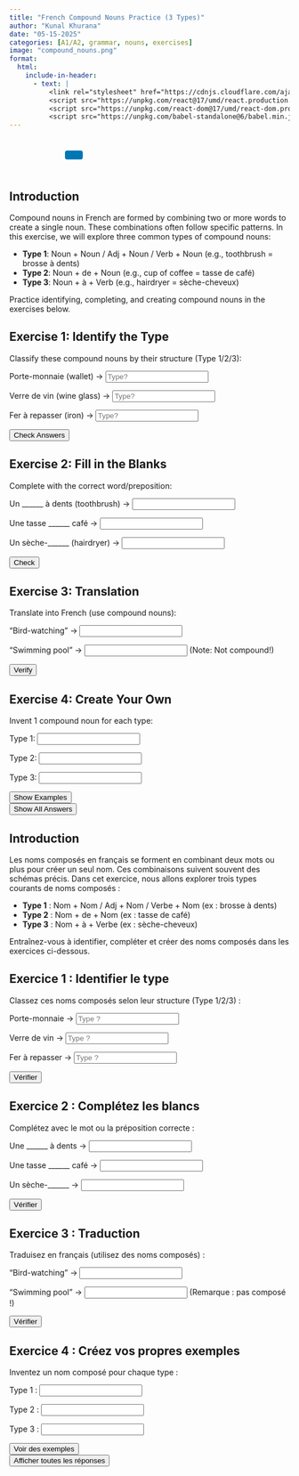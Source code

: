 ```yaml
---
title: "French Compound Nouns Practice (3 Types)"
author: "Kunal Khurana"
date: "05-15-2025"
categories: [A1/A2, grammar, nouns, exercises]
image: "compound_nouns.png"
format:
  html:
    include-in-header:
      - text: |
          <link rel="stylesheet" href="https://cdnjs.cloudflare.com/ajax/libs/font-awesome/6.0.0/css/all.min.css">
          <script src="https://unpkg.com/react@17/umd/react.production.min.js"></script>
          <script src="https://unpkg.com/react-dom@17/umd/react-dom.production.min.js"></script>
          <script src="https://unpkg.com/babel-standalone@6/babel.min.js"></script>
---
```


::: {style="text-align: left; padding: 10px;"}
<a href="mailto:frenchwithkunal@gmail.com" target="_blank" style="margin: 0 10px; color: #000;"><i class="fas fa-envelope fa-lg"></i></a> <a href="https://www.instagram.com/frenchwithkunal" target="_blank" style="margin: 0 10px; color: #E1306C;"><i class="fab fa-instagram fa-lg"></i></a> <a href="https://frenchwithkunal.ca" target="_blank" style="margin: 0 10px; color: #0077b5;"><i class="fas fa-globe fa-lg"></i></a> <a href="https://whatsapp.com/channel/0029Vb57n2e7dmegpjYpyi3V" target="_blank" style="margin: 0 10px; color: #25D366;"><i class="fab fa-whatsapp fa-lg"></i></a> <button onclick="copyLink()" style="background-color: #0077b5; color: white; padding: 8px 16px; border: none; border-radius: 4px; cursor: pointer; margin-left: 10px;"> <i class="fas fa-copy"></i> </button> [Link copied!]{#copy-message style="margin-left: 10px; color: green; display: none;"}
:::

::: {#react-root}
:::

```{=html}
<script type="text/babel">
 const ProfilePage = () => {
  const { useState, useEffect } = React;
  const [redirectCounter, setRedirectCounter] = useState(4);
  const [isRedirecting, setIsRedirecting] = useState(false);

  const isFrench = document.documentElement.lang === "fr";

  const translations = {
    noAccess: isFrench 
      ? "Vous n'avez pas accès à cette page. Si vous pensez que vous avez accès, veuillez <a href='https://frenchwithkunal.ca/login.html'>vous connecter</a>."
      : "You don't have access to this page. If you think you have, kindly <a href='https://frenchwithkunal.ca/login.html'>login</a>.",
    subscribe: isFrench
      ? "Veuillez vous abonner pour obtenir l'accès."
      : "Please subscribe to gain access.",
    redirecting: isFrench
      ? `Redirection vers la page d'abonnement dans ${redirectCounter} secondes...`
      : `Redirecting to subscription page in ${redirectCounter} seconds...`
  };

  const refreshToken = async () => {
    const storedRefreshToken = localStorage.getItem("refreshToken");

    if (!storedRefreshToken) {
      window.location.href = "/login.html";
      return null;
    }

    try {
      const response = await fetch("https://frenchwithkunal-cdf6ea3f88ce.herokuapp.com/api/v1/auth/refresh-token", {
        method: "POST",
        headers: {
          "Content-Type": "application/json",
        },
        body: JSON.stringify({ refreshToken: storedRefreshToken }),
      });

      if (!response.ok) {
        localStorage.removeItem("accessToken");
        localStorage.removeItem("refreshToken");
        window.location.href = "/login.html";
        return null;
      }

      const data = await response.json();
      localStorage.setItem("accessToken", data.accessToken);
      return data.accessToken;
    } catch (error) {
      localStorage.removeItem("accessToken");
      localStorage.removeItem("refreshToken");
      window.location.href = "/login.html";
      return null;
    }
  };

  const fetchWithAuth = async (url, options = {}) => {
    let accessToken = localStorage.getItem("accessToken");

    options.headers = {
      ...options.headers,
      Authorization: `Bearer ${accessToken}`,
      "Content-Type": "application/json",
    };

    let response = await fetch(url, options);

    if (response.status === 401) {
      console.log("Access token expired, attempting to refresh...");

      // Refresh token
      accessToken = await refreshToken();

      if (!accessToken) return null;

      options.headers.Authorization = `Bearer ${accessToken}`;
      response = await fetch(url, options);
    }

    return response.json();
  };

  const showNoAccessMessage = () => {
    setIsRedirecting(true);
    
    const noAccessMessage = `
      <div style="text-align: center; padding: 20px;">
        <h2>${translations.noAccess}</h2>
        <p>${translations.subscribe}</p>
        <p>${translations.redirecting}</p>
      </div>
    `;
    document.body.innerHTML = noAccessMessage;
    
    // Start countdown and redirect
    const redirectInterval = setInterval(() => {
      setRedirectCounter((prev) => {
        const newCounter = prev - 1;
        if (newCounter <= 0) {
          clearInterval(redirectInterval);
          window.location.href = "https://learn.frenchwithkunal.ca/subscription";
        }
        
        // Update the countdown text
        const countdownElement = document.querySelector('p:last-child');
        if (countdownElement) {
          countdownElement.textContent = isFrench
            ? `Redirection vers la page d'abonnement dans ${newCounter} secondes...`
            : `Redirecting to subscription page in ${newCounter} seconds...`;
        }
        
        return newCounter;
      });
    }, 1000);
  };

  useEffect(() => {
    const storedToken = localStorage.getItem('accessToken');

    if(!storedToken) {
      showNoAccessMessage();
    } else {
      const fetchData = async() => {
        const data = await fetchWithAuth("https://frenchwithkunal-cdf6ea3f88ce.herokuapp.com/api/v1/auth/me", {
          method: "POST",
        });

        if (data && data.data && data.data.hasAccess) {
          console.log(data);
        } else {
          showNoAccessMessage();
        }
      };
      fetchData();
    }
  }, []);

  return (
    <div></div>
  );
};

ReactDOM.render(
  <ProfilePage />,
  document.getElementById('react-root')
);
 </script>
```

::: {.content-visible when-profile="english"}

## Introduction

Compound nouns in French are formed by combining two or more words to create a single noun. These combinations often follow specific patterns. In this exercise, we will explore three common types of compound nouns:

- **Type 1**: Noun + Noun / Adj + Noun / Verb + Noun (e.g., toothbrush = brosse à dents)
- **Type 2**: Noun + de + Noun (e.g., cup of coffee = tasse de café)
- **Type 3**: Noun + à + Verb (e.g., hairdryer = sèche-cheveux)

Practice identifying, completing, and creating compound nouns in the exercises below.

## Exercise 1: Identify the Type

Classify these compound nouns by their structure (Type 1/2/3):

Porte-monnaie (wallet) → <input type="text" placeholder="Type?">
<span class="feedback" data-answer="1"></span>

Verre de vin (wine glass) → <input type="text" placeholder="Type?">
<span class="feedback" data-answer="2"></span>

Fer à repasser (iron) → <input type="text" placeholder="Type?">
<span class="feedback" data-answer="3"></span>

<button onclick="checkTypes()">Check Answers</button>

## Exercise 2: Fill in the Blanks

Complete with the correct word/preposition:

Un ______ à dents (toothbrush) → <input type="text" placeholder="">
<span class="feedback" data-answer="brosse"></span>

Une tasse ______ café → <input type="text" placeholder="">
<span class="feedback" data-answer="de"></span>

Un sèche-______ (hairdryer) → <input type="text" placeholder="">
<span class="feedback" data-answer="cheveux"></span>

<button onclick="checkFillBlanks()">Check</button>

## Exercise 3: Translation

Translate into French (use compound nouns):

"Bird-watching" → <input type="text" placeholder="">
<span class="feedback" data-answer="observation des oiseaux"></span>

"Swimming pool" → <input type="text" placeholder=""> (Note: Not compound!)
<span class="feedback" data-answer="piscine"></span>

<button onclick="checkTranslation()">Verify</button>

## Exercise 4: Create Your Own

Invent 1 compound noun for each type:

Type 1: <input type="text" placeholder="">

Type 2: <input type="text" placeholder="">

Type 3: <input type="text" placeholder="">

<button onclick="giveExamples()">Show Examples</button>

<div id="creative-feedback"></div>

<button onclick="showAllAnswers()">Show All Answers</button>

<script>
function checkTypes() {  
    document.querySelectorAll('span[data-answer]').forEach(span => {  
        const input = span.previousElementSibling;  
        if (input.value.trim() === span.dataset.answer) {  
            span.textContent = "✓ Correct";  
            span.style.color = "green";  
        } else {  
            span.textContent = `✗ Type ${span.dataset.answer}`;  
            span.style.color = "red";  
        }  
    });  
}  

function checkFillBlanks() {  
    document.querySelectorAll('span[data-answer]').forEach(span => {  
        const input = span.previousElementSibling;  
        if (input.value.trim().toLowerCase() === span.dataset.answer) {  
            span.textContent = "✓ Correct";  
            span.style.color = "green";  
        } else {  
            span.textContent = `✗ Answer: "${span.dataset.answer}"`;  
            span.style.color = "red";  
        }  
    });  
}  

function giveExamples() {  
    document.getElementById('creative-feedback').innerHTML = `  
        <p>Examples:</p>  
        <ul>  
            <li><strong>Type 1</strong>: sac-à-dos (backpack)</li>  
            <li><strong>Type 2</strong>: verre de lait (glass of milk)</li>  
            <li><strong>Type 3</strong>: machine à écrire (typewriter)</li>  
        </ul>  
    `;  
}  

function showAllAnswers() {
    document.querySelectorAll('span[data-answer]').forEach(span => {
        span.textContent = `Answer: ${span.dataset.answer}`;
        span.style.color = "blue";
    });
}
</script>

:::


::: {.content-visible when-profile="french"}

## Introduction

Les noms composés en français se forment en combinant deux mots ou plus pour créer un seul nom. Ces combinaisons suivent souvent des schémas précis. Dans cet exercice, nous allons explorer trois types courants de noms composés :

- **Type 1** : Nom + Nom / Adj + Nom / Verbe + Nom (ex : brosse à dents)
- **Type 2** : Nom + de + Nom (ex : tasse de café)
- **Type 3** : Nom + à + Verbe (ex : sèche-cheveux)

Entraînez-vous à identifier, compléter et créer des noms composés dans les exercices ci-dessous.

## Exercice 1 : Identifier le type

Classez ces noms composés selon leur structure (Type 1/2/3) :

Porte-monnaie → <input type="text" placeholder="Type ?">
<span class="feedback" data-answer="1"></span>

Verre de vin → <input type="text" placeholder="Type ?">
<span class="feedback" data-answer="2"></span>

Fer à repasser → <input type="text" placeholder="Type ?">
<span class="feedback" data-answer="3"></span>

<button onclick="checkTypes()">Vérifier</button>

## Exercice 2 : Complétez les blancs

Complétez avec le mot ou la préposition correcte :

Une ______ à dents → <input type="text" placeholder="">
<span class="feedback" data-answer="brosse"></span>

Une tasse ______ café → <input type="text" placeholder="">
<span class="feedback" data-answer="de"></span>

Un sèche-______ → <input type="text" placeholder="">
<span class="feedback" data-answer="cheveux"></span>

<button onclick="checkFillBlanks()">Vérifier</button>

## Exercice 3 : Traduction

Traduisez en français (utilisez des noms composés) :

"Bird-watching" → <input type="text" placeholder="">
<span class="feedback" data-answer="observation des oiseaux"></span>

"Swimming pool" → <input type="text" placeholder=""> (Remarque : pas composé !)
<span class="feedback" data-answer="piscine"></span>

<button onclick="checkTranslation()">Vérifier</button>

## Exercice 4 : Créez vos propres exemples

Inventez un nom composé pour chaque type :

Type 1 : <input type="text" placeholder="">

Type 2 : <input type="text" placeholder="">

Type 3 : <input type="text" placeholder="">

<button onclick="giveExamples()">Voir des exemples</button>

<div id="creative-feedback"></div>

<button onclick="showAllAnswers()">Afficher toutes les réponses</button>

<script>
function checkTypes() {  
    document.querySelectorAll('span[data-answer]').forEach(span => {  
        const input = span.previousElementSibling;  
        if (input.value.trim() === span.dataset.answer) {  
            span.textContent = "✓ Correct";  
            span.style.color = "green";  
        } else {  
            span.textContent = `✗ Type ${span.dataset.answer}`;  
            span.style.color = "red";  
        }  
    });  
}  

function checkFillBlanks() {  
    document.querySelectorAll('span[data-answer]').forEach(span => {  
        const input = span.previousElementSibling;  
        if (input.value.trim().toLowerCase() === span.dataset.answer) {  
            span.textContent = "✓ Correct";  
            span.style.color = "green";  
        } else {  
            span.textContent = `✗ Answer: "${span.dataset.answer}"`;  
            span.style.color = "red";  
        }  
    });  
}  

function giveExamples() {  
    document.getElementById('creative-feedback').innerHTML = `  
        <p>Examples:</p>  
        <ul>  
            <li><strong>Type 1</strong>: sac-à-dos (backpack)</li>  
            <li><strong>Type 2</strong>: verre de lait (glass of milk)</li>  
            <li><strong>Type 3</strong>: machine à écrire (typewriter)</li>  
        </ul>  
    `;  
}  

function showAllAnswers() {
    document.querySelectorAll('span[data-answer]').forEach(span => {
        span.textContent = `Answer: ${span.dataset.answer}`;
        span.style.color = "blue";
    });
}
</script>

:::

::: {.content-visible when-profile="french"}

:::